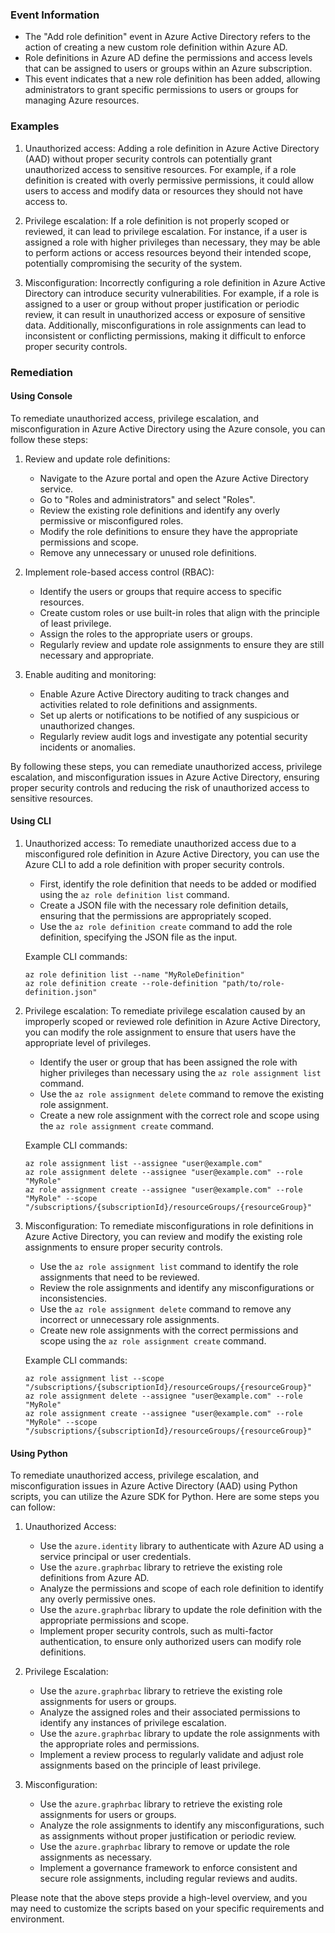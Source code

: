 
### Event Information

- The "Add role definition" event in Azure Active Directory refers to the action of creating a new custom role definition within Azure AD.
- Role definitions in Azure AD define the permissions and access levels that can be assigned to users or groups within an Azure subscription.
- This event indicates that a new role definition has been added, allowing administrators to grant specific permissions to users or groups for managing Azure resources.


### Examples

1. Unauthorized access: Adding a role definition in Azure Active Directory (AAD) without proper security controls can potentially grant unauthorized access to sensitive resources. For example, if a role definition is created with overly permissive permissions, it could allow users to access and modify data or resources they should not have access to.

2. Privilege escalation: If a role definition is not properly scoped or reviewed, it can lead to privilege escalation. For instance, if a user is assigned a role with higher privileges than necessary, they may be able to perform actions or access resources beyond their intended scope, potentially compromising the security of the system.

3. Misconfiguration: Incorrectly configuring a role definition in Azure Active Directory can introduce security vulnerabilities. For example, if a role is assigned to a user or group without proper justification or periodic review, it can result in unauthorized access or exposure of sensitive data. Additionally, misconfigurations in role assignments can lead to inconsistent or conflicting permissions, making it difficult to enforce proper security controls.

### Remediation

#### Using Console

To remediate unauthorized access, privilege escalation, and misconfiguration in Azure Active Directory using the Azure console, you can follow these steps:

1. Review and update role definitions:
   - Navigate to the Azure portal and open the Azure Active Directory service.
   - Go to "Roles and administrators" and select "Roles".
   - Review the existing role definitions and identify any overly permissive or misconfigured roles.
   - Modify the role definitions to ensure they have the appropriate permissions and scope.
   - Remove any unnecessary or unused role definitions.

2. Implement role-based access control (RBAC):
   - Identify the users or groups that require access to specific resources.
   - Create custom roles or use built-in roles that align with the principle of least privilege.
   - Assign the roles to the appropriate users or groups.
   - Regularly review and update role assignments to ensure they are still necessary and appropriate.

3. Enable auditing and monitoring:
   - Enable Azure Active Directory auditing to track changes and activities related to role definitions and assignments.
   - Set up alerts or notifications to be notified of any suspicious or unauthorized changes.
   - Regularly review audit logs and investigate any potential security incidents or anomalies.

By following these steps, you can remediate unauthorized access, privilege escalation, and misconfiguration issues in Azure Active Directory, ensuring proper security controls and reducing the risk of unauthorized access to sensitive resources.

#### Using CLI

1. Unauthorized access: To remediate unauthorized access due to a misconfigured role definition in Azure Active Directory, you can use the Azure CLI to add a role definition with proper security controls. 

   - First, identify the role definition that needs to be added or modified using the `az role definition list` command.
   - Create a JSON file with the necessary role definition details, ensuring that the permissions are appropriately scoped.
   - Use the `az role definition create` command to add the role definition, specifying the JSON file as the input.

   Example CLI commands:
   ```
   az role definition list --name "MyRoleDefinition"
   az role definition create --role-definition "path/to/role-definition.json"
   ```

2. Privilege escalation: To remediate privilege escalation caused by an improperly scoped or reviewed role definition in Azure Active Directory, you can modify the role assignment to ensure that users have the appropriate level of privileges.

   - Identify the user or group that has been assigned the role with higher privileges than necessary using the `az role assignment list` command.
   - Use the `az role assignment delete` command to remove the existing role assignment.
   - Create a new role assignment with the correct role and scope using the `az role assignment create` command.

   Example CLI commands:
   ```
   az role assignment list --assignee "user@example.com"
   az role assignment delete --assignee "user@example.com" --role "MyRole"
   az role assignment create --assignee "user@example.com" --role "MyRole" --scope "/subscriptions/{subscriptionId}/resourceGroups/{resourceGroup}"
   ```

3. Misconfiguration: To remediate misconfigurations in role definitions in Azure Active Directory, you can review and modify the existing role assignments to ensure proper security controls.

   - Use the `az role assignment list` command to identify the role assignments that need to be reviewed.
   - Review the role assignments and identify any misconfigurations or inconsistencies.
   - Use the `az role assignment delete` command to remove any incorrect or unnecessary role assignments.
   - Create new role assignments with the correct permissions and scope using the `az role assignment create` command.

   Example CLI commands:
   ```
   az role assignment list --scope "/subscriptions/{subscriptionId}/resourceGroups/{resourceGroup}"
   az role assignment delete --assignee "user@example.com" --role "MyRole"
   az role assignment create --assignee "user@example.com" --role "MyRole" --scope "/subscriptions/{subscriptionId}/resourceGroups/{resourceGroup}"
   ```

#### Using Python

To remediate unauthorized access, privilege escalation, and misconfiguration issues in Azure Active Directory (AAD) using Python scripts, you can utilize the Azure SDK for Python. Here are some steps you can follow:

1. Unauthorized Access:
   - Use the `azure.identity` library to authenticate with Azure AD using a service principal or user credentials.
   - Use the `azure.graphrbac` library to retrieve the existing role definitions from Azure AD.
   - Analyze the permissions and scope of each role definition to identify any overly permissive ones.
   - Use the `azure.graphrbac` library to update the role definition with the appropriate permissions and scope.
   - Implement proper security controls, such as multi-factor authentication, to ensure only authorized users can modify role definitions.

2. Privilege Escalation:
   - Use the `azure.graphrbac` library to retrieve the existing role assignments for users or groups.
   - Analyze the assigned roles and their associated permissions to identify any instances of privilege escalation.
   - Use the `azure.graphrbac` library to update the role assignments with the appropriate roles and permissions.
   - Implement a review process to regularly validate and adjust role assignments based on the principle of least privilege.

3. Misconfiguration:
   - Use the `azure.graphrbac` library to retrieve the existing role assignments for users or groups.
   - Analyze the role assignments to identify any misconfigurations, such as assignments without proper justification or periodic review.
   - Use the `azure.graphrbac` library to remove or update the role assignments as necessary.
   - Implement a governance framework to enforce consistent and secure role assignments, including regular reviews and audits.

Please note that the above steps provide a high-level overview, and you may need to customize the scripts based on your specific requirements and environment.

